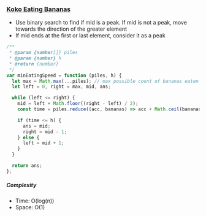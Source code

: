 ### [Koko Eating Bananas](https://leetcode.com/problems/koko-eating-bananas/)

- Use binary search to find if mid is a peak. If mid is not a peak, move towards the direction of the greater element
- If mid ends at the first or last element, consider it as a peak

```js copy
/**
 * @param {number[]} piles
 * @param {number} h
 * @return {number}
 */
var minEatingSpeed = function (piles, h) {
  let max = Math.max(...piles); // max possible count of bananas eaten per hour
  let left = 0, right = max, mid, ans;

  while (left <= right) {
    mid = left + Math.floor((right - left) / 2);
    const time = piles.reduce((acc, bananas) => acc + Math.ceil(bananas / mid), 0);

    if (time <= h) {
      ans = mid;
      right = mid - 1;
    } else {
      left = mid + 1;
    }
  }

  return ans;
};
```

##### Complexity

- Time: O(log(n))
- Space: O(1)
